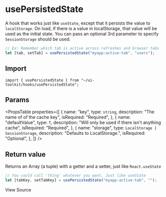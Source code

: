 
# usePersistedState

A hook that works just like `useState`, except that it persists the value to `localStorage`.
On load, if there is a value in localStorage, that value will be used as the initial state.
You can pass an optional 3rd parameter to specify `SessionStorage` should be used.

```javascript
// Ex: Remember which tab is active across refreshes and browser tabs
let [tab, setTab] = usePersistedState("myapp:active-tab", "users");
```

## Import

```tsx
import { usePersistedState } from "~/ui-toolkit/hooks/usePersistedState";
```

## Params

<PropsTable
  properties={[
    {
      name: "key",
      type: `string`,
      description: "The name of of the cache key",
      isRequired: "Required",
    },
    {
      name: "defaultValue",
      type: `T`,
      description: "Will only be used if there isn't anything cache",
      isRequired: "Required",
    },
    {
      name: "storage",
      type: `LocalStorage | SessionStorage`,
      description: "Defaults to LocalStorage.",
      isRequired: "Optional",
    },
  ]}
/>

## Return value

Returns an Array (a tuple) with a getter and a setter, just like `React.useState`

```javascript
// You could call 'thing' whatever you want. Just like useState
let [tabKey, setTabKey] = usePersistedState("myapp-active-tab", "");
```

<SourceCodeLink path="hooks/usePersistedState.ts">View Source</SourceCodeLink>
